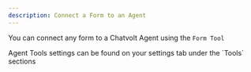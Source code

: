 ```yaml
---
description: Connect a Form to an Agent
---
```


You can connect any form to a Chatvolt Agent using the `Form Tool`

<Note>
  Agent Tools settings can be found on your settings tab under the `Tools`
  sections
</Note>

<ToDoDoc />
